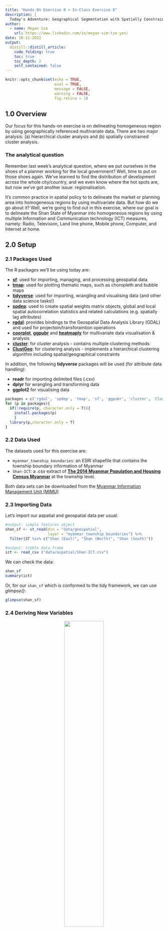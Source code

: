 ```yaml
---
title: "Hands-On Exercise 8 + In-Class Exercise 8"
description: |
  Today's Adventure: Geographical Segmentation with Spatially Constrained Clustering Techniques! We'll learn how to perform both geographical segmentation and cluster analysis - as well as to visusalise those results `r emo::ji("flexed_biceps")` 
author:
  - name: Megan Sim
    url: https://www.linkedin.com/in/megan-sim-tze-yen/
date: 10-11-2021
output:
  distill::distill_article:
    code_folding: true
    toc: true
    toc_depth: 2
    self_contained: false
---
```



```r
knitr::opts_chunk$set(echo = TRUE, 
                      eval = TRUE,
                      message = FALSE,
                      warning = FALSE,
                      fig.retina = 3)
```

## 1.0 Overview

Our focus for this hands-on exercise is on delineating homogeneous region by using geographically referenced multivariate data. There are two major analysis: (a) hierarchical cluster analysis and (b) spatially constrained cluster analysis.

### The analytical question 

Remember last week's analytical question, where we put ourselves in the shoes of a planner working for the local government? Well, time to put on those shoes again. We've learned to find the distribution of development across the whole city/country, and we even know where the hot spots are, but now we've got another issue: regionalisation.

It's common practice in spatial policy to to delineate the market or planning area into homogeneous regions by using multivariate data. But how do we go about it? Well, we're going to find out in this exercise, where our goal is to delineate the Shan State of Myanmar into homogeneous regions by using multiple Information and Communication technology (ICT) measures, namely: Radio, Television, Land line phone, Mobile phone, Computer, and Internet at home.  

## 2.0 Setup

### 2.1 Packages Used

The R packages we'll be using today are:

- [**sf**](https://cran.r-project.org/web/packages/sf/index.html): used for importing, managing, and processing geospatial data
- [**tmap**](https://cran.r-project.org/web/packages/tmap/index.html): used for plotting thematic maps, such as choropleth and bubble maps
- [**tidyverse**](https://www.tidyverse.org/): used for importing, wrangling and visualising data (and other data science tasks!)
- [**spdep**](https://cran.r-project.org/web/packages/spdep/index.html): used to create spatial weights matrix objects, global and local spatial autocorrelation statistics and related calculations (e.g. spatially lag attributes)
- [**rgdal**](https://cran.r-project.org/web/packages/rgdal/index.html): provides bindings to the Geospatial Data Analysis Library (GDAL) and used for projectoin/transforamtion operations
- [**coorplot**](https://cran.r-project.org/web/packages/corrplot/vignettes/corrplot-intro.html), [**ggpubr**](https://cran.r-project.org/web/packages/ggpubr/index.html) and [**heatmaply**](https://cran.r-project.org/web/packages/heatmaply/index.html) for multivariate data visualisation & analysis
- [**cluster**](https://cran.r-project.org/web/packages/cluster/): for cluster analysis - contains multiple clustering methods
- [**ClustGeo**](https://cran.r-project.org/web/packages/ClustGeo/vignettes/intro_ClustGeo.html): for clustering analysis - implements a hierarchical clustering algorithm including spatial/geographical constraints

In addition, the following **tidyverse** packages will be used (for attribute data handling):

- **readr** for importing delimited files (.csv)
- **dplyr** for wrangling and transforming data
- **ggplot2** for visualising data

```r
packages = c('rgdal', 'spdep', 'tmap', 'sf', 'ggpubr', 'cluster', 'ClustGeo', 'factoextra', 'NbClust', 'heatmaply', 'corrplot', 'psych', 'tidyverse')
for (p in packages){
  if(!require(p, character.only = T)){
    install.packages(p)
    }
  library(p,character.only = T)
}
```

### 2.2 Data Used
The datasets used for this exercise are:

- `myanmar_township_boundaries`: an ESRI shapefile that contains the township boundary information of Myanmar
- `Shan-ICT`: a .csv extract of [**The 2014 Myanmar Population and Housing Census Myanmar**](https://myanmar.unfpa.org/en/publications/2014-population-and-housing-census-myanmar-data-sheet) at the township level.

Both data sets can be downloaded from the [Myanmar Information Management Unit (MIMU)](http://themimu.info/) 

### 2.3 Importing Data
Let's import our aspatial and geospatial data per usual:

```r
#output: simple features object
shan_sf <- st_read(dsn = "data/geospatial", 
                   layer = "myanmar_township_boundaries") %>%
  filter(ST %in% c("Shan (East)", "Shan (North)", "Shan (South)"))

#output: tibble data.frame
ict <- read_csv ("data/aspatial/Shan-ICT.csv")
```

We can check the data:

```r
shan_sf
summary(ict)
```

Or, for our `shan_sf` which is conformed to the tidy framework, we can use *glimpse()*:

```r
glimpse(shan_sf)
```

### 2.4 Deriving New Variables

<center>
![](https://imgs.xkcd.com/comics/heatmap.png){width=50%}
</center>

Still remember this comic from our [In-Class Exercise 03](https://is415-msty.netlify.app/posts/2021-09-02-in-class-exercise-3/)? As our friends at xkcd put it, the population is not evenly distributed across the map. As such, counting-based map distributions maps roughly start representing the population instead of our topic of interest. In other words, in context of our data, townships with relatively higher total number of households will also have a higher number of households who own radios, TVs, etc. You can refer to the choropleth map comparison in section 3.2 below for an illustration of this point. 

Anyways, absolute values are obviously biased towards the underlying total number of households, which isn't what we want! `r emo::ji("pensive_face")` Since we can't use the absolute values, what should we do? 

Never fear! We'll derive the penetration rate of each ICT variable and use that instead:

```r
ict_derived <- ict %>%
  mutate(`RADIO_PR` = `Radio`/`Total households`*1000) %>%
  mutate(`TV_PR` = `Television`/`Total households`*1000) %>%
  mutate(`LLPHONE_PR` = `Land line phone`/`Total households`*1000) %>%
  mutate(`MPHONE_PR` = `Mobile phone`/`Total households`*1000) %>%
  mutate(`COMPUTER_PR` = `Computer`/`Total households`*1000) %>%
  mutate(`INTERNET_PR` = `Internet at home`/`Total households`*1000) %>%
  rename(`DT_PCODE` =`District Pcode`,`DT`=`District Name`,
         `TS_PCODE`=`Township Pcode`, `TS`=`Township Name`,
         `TT_HOUSEHOLDS`=`Total households`,
         `RADIO`=`Radio`, `TV`=`Television`, 
         `LLPHONE`=`Land line phone`, `MPHONE`=`Mobile phone`,
         `COMPUTER`=`Computer`, `INTERNET`=`Internet at home`) 
```

Let's review the summary statistics of the newly derived penetration rates:

```r
summary(ict_derived)
```

Six new fields have been added into the data.frame: `RADIO_PR`, `TV_PR`, `LLPHONE_PR`, `MPHONE_PR`, `COMPUTER_PR`, and `INTERNET_PR`.

### 2.5 Data Preparation

Let's perform a relational join to update the attribute data of `shan_sf` (geospatial) with the attribute fields of our `ict_dervied` data.frame object (aspatial). We'll do this with *left_join()*:

```r
#output: the data fields from ict_derived are now updated into the data frame of shan_sf
shan_sf <- left_join(shan_sf, 
                     ict_derived, 
                     by=c("TS_PCODE"="TS_PCODE"))
```

## 3.0 Exploratory Data Analysis (EDA)

### 3.1 EDA using statistical graphics

Let's conduct EDA to find the distribution of variables. One great visualisation method is to use a histogram, which easily identifies the overall distribution/skewness of the data values (i.e. left skew, right skew or normal distribution). We'll use `RADIO`:

```r
ggplot(data=ict_derived, 
       aes(x=`RADIO`)) +
  geom_histogram(bins=20, 
                 color="black", 
                 fill="light blue")
```

Meanwhile, if we'd like to detect outliers, we should look to boxplot:

```r
ggplot(data=ict_derived, 
       aes(x=`RADIO`)) +
  geom_boxplot(color="black", 
               fill="light blue")
```

Let's also plot the distribution of the newly derived variables. We'll use `RADIO_PR`:

```r
ggplot(data=ict_derived, 
       aes(x=`RADIO_PR`)) +
  geom_histogram(bins=20, 
                 color="black", 
                 fill="light blue")
```

```r
ggplot(data=ict_derived, 
       aes(x=`RADIO_PR`)) +
  geom_boxplot(color="black", 
               fill="light blue")
```

As we can see, the histogram for our original variable `RADIO` is right-skewed, with extremely far-out outliers (over six times the amount at 50th perenctile!) which means an extensive range. On the flip side, `RADIO_PR` has a relatively normal distribution that is slightly right-skewed, and its range is far more contained. Also notice the difference in the range of the 25th-to-50th percentile, and 50th-to-75th percentile for both: `RADIO` has the latter being significantly longer in range than the former, while `RADIO_PR` has them around the same length.

Let's use multiple histograms to reveal the distribution of the selected variables in the *ict_derived* data.frame:

```r
radio <- ggplot(data=ict_derived, 
             aes(x= `RADIO_PR`)) +
  geom_histogram(bins=20, 
                 color="black", 
                 fill="light blue")
tv <- ggplot(data=ict_derived, 
             aes(x= `TV_PR`)) +
  geom_histogram(bins=20, 
                 color="black", 
                 fill="light blue")
llphone <- ggplot(data=ict_derived, 
             aes(x= `LLPHONE_PR`)) +
  geom_histogram(bins=20, 
                 color="black", 
                 fill="light blue")
mphone <- ggplot(data=ict_derived, 
             aes(x= `MPHONE_PR`)) +
  geom_histogram(bins=20, 
                 color="black", 
                 fill="light blue")
computer <- ggplot(data=ict_derived, 
             aes(x= `COMPUTER_PR`)) +
  geom_histogram(bins=20, 
                 color="black", 
                 fill="light blue")
internet <- ggplot(data=ict_derived, 
             aes(x= `INTERNET_PR`)) +
  geom_histogram(bins=20, 
                 color="black", 
                 fill="light blue")
ggarrange(radio, tv, llphone, mphone, computer, internet, ncol = 3, nrow = 2)
```

Introducing the [*ggarange()*](https://rpkgs.datanovia.com/ggpubr/reference/ggarrange.html) function of the [**ggpubr**](https://rpkgs.datanovia.com/ggpubr/index.html) package! It's used to group the histograms together.

### 3.2 EDA using choropleth map

Let's use a choropleth map to have a look at the distribution of the Radio penetration rate of Shan State (at township level):

```r
qtm(shan_sf, "RADIO_PR")
```

Now, let's compare `RADIO` to `RADIO_PR`. We'll start by looking at the dsitribution of total number of households and number of radios:

In fact, let's illustrate that point:

```r
TT_HOUSEHOLDS.map <- tm_shape(shan_sf) + 
  tm_fill(col = "TT_HOUSEHOLDS",
          n = 5,
          style = "jenks", 
          title = "Total households") + 
  tm_borders(alpha = 0.5) 
RADIO.map <- tm_shape(shan_sf) + 
  tm_fill(col = "RADIO",
          n = 5,
          style = "jenks",
          title = "Number Radio ") + 
  tm_borders(alpha = 0.5) 
tmap_arrange(TT_HOUSEHOLDS.map, RADIO.map,
             asp=NA, ncol=2)
```

Notice that townships with relatively larger number of households also have a relatively higher number of radio ownership. Now, let's look at the distribution of total number of households and Radio penetration rate:

```r
tm_shape(shan_sf) +
    tm_polygons(c("TT_HOUSEHOLDS", "RADIO_PR"),
                style="jenks") +
    tm_facets(sync = TRUE, ncol = 2) +
  tm_legend(legend.position = c("right", "bottom"))+
  tm_layout(outer.margins=0, asp=0)
```

There's a marked difference between that `RADIO` choropleth map and the `RADIO_PR` one: instead of having high densities of radio ownership in the same areas with high levels of households (mostly in the Central areas of the map), we see the more representative penetration rate (where the highest density is in the extremities of the map, one in the North, one in the West and one in the East).

### 3.3 Correlation Analysis

Before we perform cluster analysis, we need to perform correlation analysis so as to ensure that the cluster variables are not highly correlated. "Why?" Well - each variable gets a different weight in cluster analysis. But if you have two variables that are highly correlated (aka collinear) - the concept they represent is effectively similar, and that concept gets twice the weight as other variables since it has two contributor variables. Our solution would hence be skewed towards that concept, which is undesirable. You can read more about it on [this article](https://www.greenbook.org/marketing-research/cluster-analysis).

<center>
![](images/recommended_reading.png){width=90%}
</center>

We'll use use [*corrplot.mixed()*](https://cran.r-project.org/web/packages/corrplot/corrplot.pdf) function of the [**corrplot**](https://cran.r-project.org/web/packages/corrplot/vignettes/corrplot-intro.html) package to visualise and analyse the correlation of the input variables.

```r
cluster_vars.cor = cor(ict_derived[,12:17])
corrplot.mixed(cluster_vars.cor,
         lower = "ellipse", 
               upper = "number",
               tl.pos = "lt",
               diag = "l",
               tl.col = "black")
```

The correlation plot above shows that `COMPUTER_PR` and `INTERNET_PR` are highly correlated, which makes sense considering that a good portion of internet users access it through desktops and laptops. Knowing this, we should only use one of them in the cluster analysis instead of both.

##  4.0 Hierarchy Cluster Analysis

### 4.1 Extrating clustering variables

Firstly, we'll extract the clustering variables from the `shan_sf`:

```r
cluster_vars <- shan_sf %>%
  st_set_geometry(NULL) %>%
  select("TS.x", "RADIO_PR", "TV_PR", "LLPHONE_PR", "MPHONE_PR", "COMPUTER_PR")
head(cluster_vars,10)
```

Note that the final clustering variables list does not include variable `INTERNET_PR` - as we've found from our 3.3 Correlation Analysis, it's highly correlated with the variable `COMPUTER_PR`, so we're using the latter only.

Next, we need to change the rows by township name instead of row number: 

```r
row.names(cluster_vars) <- cluster_vars$"TS.x"
head(cluster_vars,10)
```

Success! The row number has been replaced into the township name.

From there, let's delete the TS.x field:

```r
shan_ict <- select(cluster_vars, c(2:6))
head(shan_ict, 10)
```

### 4.2 Data Standardisation

When multiple variables are used, we'd normally see a difference in the range of their values. However, our analysis will tend to be biased to variables with larger values. To illustrate this point...

Imagine that we're trying to determine a person's level of wealth, and we have the variables "money in their wallet" and "number of houses they own".

<center>
![](images/personA_personB.png){width=80%}
</center>

Person A has \$100 in their wallet, owns 5 houses. Person B has \$10,000 in their wallet, owns 1 house. 

As humans, our first thought might be "how does Person A afford 5 houses!?" - we *know* that having more houses is a better indicator wealth than cash. But our analysis only looks at the difference - "a difference of 9,900 is more significant than a difference of 4" - and then assign a greater weight to "money in their wallet". 

As such, to prevent such a case from happening, we'll need to standardise the input variables.

#### 4.2.1 Min-Max standardisation

We'll use *normalize()* of the [*heatmaply*](https://cran.r-project.org/web/packages/heatmaply/index.html) package to standardise using the Min-Max method, and display the summary statistics with *summary()*.

```r
shan_ict.std <- normalize(shan_ict)
summary(shan_ict.std)
```

Note that the values range of the Min-max standardised clustering variables are 0-1 now. 

#### 4.2.2 Z-score standardisation

For Z-score standardisation, we assume all variables come from some normal distribution. If we know otherwise, it should not be used. We'll use [*scale()*](https://www.rdocumentation.org/packages/base/versions/3.6.2/topics/scale) of Base R to perform Z-score standardisation. We'll also use [*describe()*](https://www.rdocumentation.org/packages/Hmisc/versions/4.4-0/topics/describe) of [**psych**]( https://cran.r-project.org/web/packages/psych/index.html) package instead of *summary()* since it provides the standard deviation.

```r
shan_ict.z <- scale(shan_ict)
describe(shan_ict.z)
```

Note that the mean and standard deviation of the Z-score standardised clustering variables are 0 and 1 respectively.

#### 4.2.3 Visualising the standardised clustering variables

Other than reviewing the summary statistics of the standardised clustering variables, let's visualise their distribution graphical as well!

```r
r <- ggplot(data=ict_derived, 
             aes(x= `RADIO_PR`)) +
  geom_histogram(bins=20, 
                 color="black", 
                 fill="light blue")
shan_ict_s_df <- as.data.frame(shan_ict.std)
s <- ggplot(data=shan_ict_s_df, 
       aes(x=`RADIO_PR`)) +
  geom_histogram(bins=20, 
                 color="black", 
                 fill="light blue") +
  ggtitle("Min-Max Standardisation")
shan_ict_z_df <- as.data.frame(shan_ict.z)
z <- ggplot(data=shan_ict_z_df, 
       aes(x=`RADIO_PR`)) +
  geom_histogram(bins=20, 
                 color="black", 
                 fill="light blue") +
  ggtitle("Z-score Standardisation")
ggarrange(r, s, z,
          ncol = 3,
          nrow = 1)
```

Did you notice? `r emo::ji("light_bulb")` The overall distribution of the clustering variables will change after the data standardisation. However, **take note** that we should **NOT** perform data standardisation if the values range of the clustering variables isn't very large.  

### 4.3 Computing proximity matrix

Let's compute the proximity matrix by using [*dist()*](https://stat.ethz.ch/R-manual/R-devel/library/stats/html/dist.html) of R. *dist()* supports six distance proximity calculations:

- euclidean
- maximum
- manhattan
- canberra
- binary
- minkowski

*The default is euclidean proximity matrix.*

Here, we'll compute the proximity matrix using *euclidean* method:

```r
proxmat <- dist(shan_ict, method = 'euclidean')
```

Let's inspect the content of `proxmat`:

```r
proxmat
```

### 4.4 Computing hierarchical clustering

While there are several packages which provide hierarchical clustering functions, in this exercise, we'll be introducing the [*hclust()*](https://stat.ethz.ch/R-manual/R-devel/library/stats/html/hclust.html) function of R stats. It employs the agglomeration method to compute the cluster, and supports 8 clustering algorithms: ward.D, ward.D2, single, complete, average(UPGMA), mcquitty(WPGMA), median(WPGMC) and centroid(UPGMC).

We'll try the ward.D method for our hierarchcial cluster analysis:

```r
# output: hclust class object which describes the tree produced by the clustering process
hclust_ward <- hclust(proxmat, method = 'ward.D')
```

We can then *plot()* the tree:

```r
plot(hclust_ward, cex = 0.6)
```

### 4.5 Selecting the optimal clustering algorithm

One of the main challenges of hierarchical clustering is how to identify stronger clustering structures. To address this, we use the [*agnes()*](https://www.rdocumentation.org/packages/cluster/versions/2.1.0/topics/agnes) function of the [**cluster**](https://cran.r-project.org/web/packages/cluster/) package. It functions like *hclust* but with the added benefit of the agglomerative coefficient, which measures the amount of clustering structure found, with Values closer to 1 suggesting a strong clustering structure.

Let's compute the agglomerative coefficients of all hierarchical clustering algorithms to see which ones has the strongest clsutering structure!

```r
m <- c( "average", "single", "complete", "ward")
names(m) <- c( "average", "single", "complete", "ward")
ac <- function(x) {
  agnes(shan_ict, method = x)$ac
}
map_dbl(m, ac)
```

DING-DING-DING! We have a winner: Ward’s method provides the strongest clustering structure among the four methods assessed. Hence, only Ward's method will be used in the subsequent analysis.

### 4.6 Determining Optimal Clusters

Another technical challenge faced when performing clustering analysis is how to determine the optimal clusters to retain. There are [three](https://www.datanovia.com/en/lessons/determining-the-optimal-number-of-clusters-3-must-know-methods/) commonly used methods to determine the optimal clusters:

- [Elbow Method](https://en.wikipedia.org/wiki/Elbow_method_(clustering))
- [Average Silhouette Method](https://www.sciencedirect.com/science/article/pii/0377042787901257?via%3Dihub)
- [Gap Statistic Method](https://statweb.stanford.edu/~gwalther/gap)

For this exercise, we'll be using the gap statistic method.

#### Gap Statistic Method

The [**gap statistic**](http://www.web.stanford.edu/~hastie/Papers/gap.pdf) compares the total within intra-cluster variation for different values of k with their expected values under null reference distribution of the data. The estimate of the optimal clusters will be the value that maximizes the gap statistic. This also implies that the clustering structure is far away from the random uniform distribution of points.

To compute the gap statistic, we'll use the [*clusGap()*](https://www.rdocumentation.org/packages/cluster/versions/2.1.0/topics/clusGap) function of the [**cluster**](https://cran.r-project.org/web/packages/cluster/index.html) package. We'll also be using the the [*hcut*](https://rpkgs.datanovia.com/factoextra/reference/hcut.html) function from the [**factoextra**](https://rpkgs.datanovia.com/factoextra/index.html) package.  

```r
set.seed(12345)
gap_stat <- clusGap(shan_ict, 
                    FUN = hcut, 
                    nstart = 25, 
                    K.max = 10, 
                    B = 50)
print(gap_stat, method = "firstmax")
```

Next, we'll visualise the plot by using the [*fviz_gap_stat()*](https://rpkgs.datanovia.com/factoextra/reference/fviz_nbclust.html) function of [**factoextra**](https://rpkgs.datanovia.com/factoextra/index.html) package:

```r
fviz_gap_stat(gap_stat)
```

Hmm... as we can see, the recommended number of clusters to retain is 1. But that simply isn't logical - one cluster would mean that the whole map is one big cluster, which defeats the purpose of cluster analysis and segmentation `r emo::ji("worried_face")` 

Looking at the gap statistic graph, the 6-cluster gives the largest gap statistic  - so we'll pick that as our best choice.

### 4.7 Interpreting the dendrograms

What is a dendrogram? In a dendrogram, each leaf corresponds to one observation. As we move up the tree, observations that are similar to each other are combined into branches, which are themselves fused at a higher height.

The height of the fusion, provided on the vertical axis, indicates the (dis)similarity between two observations. The higher the height of the fusion, the less similar the observations are. Take note that conclusions about the proximity of two observations can be drawn only based on the height where branches containing those two observations first are fused. We **cannot** use the proximity of two observations along the horizontal axis as a criteria of their similarity.

Let's try plotting a dendrogram with a border around the selected clusters by using the [*rect.hclust()*](https://stat.ethz.ch/R-manual/R-devel/library/stats/html/rect.hclust.html) function of R stats:

```r
plot(hclust_ward, cex = 0.6)
rect.hclust(hclust_ward, 
            k = 6, 
            # specify border colours for rectangles
            border = 2:5)
```

### 4.8 Visually-driven hierarchical clustering analysis

In this section, we'll be building highly interactive or static cluster heatmaps with the [*heatmaply*](https://cran.r-project.org/web/packages/heatmaply/index.html) package.

#### 4.8.1 Transforming the data frame into a matrix

For heatmaps, our data has to be in a data matrix:

```r
shan_ict_mat <- data.matrix(shan_ict)
```

#### 4.8.2 Plotting interactive cluster heatmap using *heatmaply()*

Now, we'll use the [*heatmaply()*](https://talgalili.github.io/heatmaply/reference/heatmaply.html) function of the [heatmaply](https://talgalili.github.io/heatmaply/index.html) package to build an interactive cluster heatmap:

```r
heatmaply(normalize(shan_ict_mat),
          Colv=NA,
          dist_method = "euclidean",
          hclust_method = "ward.D",
          seriate = "OLO",
          colors = Blues,
          k_row = 6,
          margins = c(NA,200,60,NA),
          fontsize_row = 4,
          fontsize_col = 5,
          main="Geographic Segmentation of Shan State by ICT indicators",
          xlab = "ICT Indicators",
          ylab = "Townships of Shan State"
          )
```

### 4.9 Mapping the clusters formed

Using the [*cutree()*](https://stat.ethz.ch/R-manual/R-devel/library/stats/html/cutree.html) function of Base R, we'll derive 6-cluster model. 

```r
# outputs a list object
groups <- as.factor(cutree(hclust_ward, k=6))
```

Since our output is a list object, we'll need to append it back on `shan_sf` to visualise our clusters. Firstly, we'll convert `groups` into a matrix, then append it onto `shan_sf` with *cbind()*, and while we're at it - we'll rename the `as.matrix.groups` field as `CLUSTER`.

```r
shan_sf_cluster <- cbind(shan_sf, as.matrix(groups)) %>%
  rename(`CLUSTER`=`as.matrix.groups.`)
```

Next, let's have a quick plot of a choropleth map of the clusters formed:

```r
qtm(shan_sf_cluster, "CLUSTER")
```

As we can see from our choropleth map above, the clusters are very fragmented. The tends to be one of the major limitations when non-spatial clustering algorithm (in this case, hierarchical clustering) is used.

## 5.0 Spatially Constrained Clustering - SKATER approach

Well, now that we know what a non-spatial clustering algorithm is like, what about spatial clustering algorithms? In this section, we'll learn how derive spatially constrained cluster by using the [*skater()*](https://r-spatial.github.io/spdep/reference/skater.html) method of the [**spdep**](https://r-spatial.github.io/spdep/index.html) package.


### 5.1 Converting into SpatialPolygonsDataFrame

While our heatmaps needed a matrix format, our SKATER function only supports **sp** objects. As such, we'll  need to convert `shan_sf` into SpatialPolygonsDataFrame with the [*as_Spatial()*](https://r-spatial.github.io/sf/reference/coerce-methods.html) method:

```r
shan_sp <- as_Spatial(shan_sf)
```

### 5.2 Computing Neighbour List

Next, we'll use [poly2nd()](https://r-spatial.github.io/spdep/reference/poly2nb.html) to compute the neighbours list from polygon list:

```r
shan.nb <- poly2nb(shan_sp)
summary(shan.nb)
```

Now, let's get to plotting. Since we can now plot the community area boundaries as well,let's plot that graph on top of the map, like so:

```r
# sets boundaries
plot(shan_sp, 
     border=grey(.5))
# plot the neighbour list object
# coordinates applied to the original SpatialPolygonDataFrame to extract centroids
plot(shan.nb,  
     coordinates(shan_sp), 
     col="blue", 
     add=TRUE)
```

**NOTE**: if you plot the network first and then the boundaries, some of the areas will be clipped. This is because the plotting area is determined by the characteristics of the first plot. In this example, since the boundary map extends further than the graph, we should plot it first.

### 5.3 Computing minimum spanning tree

#### 5.3.1 Calculating edge costs

We'll use [*nbcosts()*](https://r-spatial.github.io/spdep/reference/nbcosts.html) of the **spdep** package to compute the cost of each edge aka the distance between nodes:

```r
lcosts <- nbcosts(shan.nb, shan_ict)
```

This is the notion of a generalised weight for a spatial weights matrix: for each observation, this gives the pairwise dissimilarity between its values on the five variables and the values for the neighbouring observation (from the neighbour list).

Next, let's  incorporate these costs into a weights object the same way we did in the calculation of inverse of distance weights: we'll convert it into a list weights object by specifying the just computed ***lcosts*** as the weights. We'll use [*nb2listw()*](https://r-spatial.github.io/spdep/reference/nb2listw.html), like so:.

```r
# style="B" to make sure that the cost values are not row-standardised
shan.w <- nb2listw(shan.nb, 
                   lcosts, 
                   style="B")
summary(shan.w)
```

#### 5.3.2 Computing minimum spanning tree

We'll compute the minimum spanning tree with [*mstree()*](https://r-spatial.github.io/spdep/reference/mstree.html):

```r
shan.mst <- mstree(shan.w)
```

After computing the MST, we can check its class and dimension:

```r
class(shan.mst)
dim(shan.mst)
```

"Wait a moment, why is the dimension 54 and not 55?" You might be wondering. Don't worry: this happens because the minimum spanning tree consists on n-1 edges (links) in order to traverse all the nodes.

Let's also display the content of `shan.mst`: 

```r
head(shan.mst)
```

Now that we have a rough overview of our MST, it's time to plot! Our goal is to see how the initial neighbour list is simplified to just one edge connecting each of the nodes, while passing through all the nodes. Like before, we'll plot it together with the township boundaries.

```r
plot(shan_sp, border=gray(.5))
plot.mst(shan.mst, 
         coordinates(shan_sp), 
         col="blue", 
         cex.lab=0.7, 
         cex.circles=0.005, 
         add=TRUE)
```

### 5.4 Computing spatially constrained clusters using SKATER method

Now to the meat of the section! Let's compute the spatially constrained cluster using [*skater()*](https://r-spatial.github.io/spdep/reference/skater.html):

```r
clust6 <- skater(edges = shan.mst[,1:2], 
                 data = shan_ict, 
                 method = "euclidean", 
                 ncuts = 5)
```

The *skater()* method takes three mandatory arguments:
- the first two columns of the MST matrix (i.e. not the cost)
- the data matrix (to update the costs as units are being grouped)
- the number of cuts. Note that it is set to **one less than the number of clusters** to represent the number of cuts

```r
str(clust6)
```

Did you notice? The grouops vector contains labels of hte cluster to which each observation belongs - followed by a detailed summary for each of the clustesr in `edges.groups`. Also take note that the sum of squares measures are given as ssto for the total and ssw to show the effect of each of the cuts on the overall criterion.

Let's check the cluster assignment:

```r
ccs6 <- clust6$groups
ccs6
```

We can also check the number of observations per cluster with *table()*:

```r
table(ccs6)
```

Lastly, let's plot the pruned tree that shows the five clusters on top of the townshop area: 

```r
plot(shan_sp, border=gray(.5))
plot(clust6, 
     coordinates(shan_sp), 
     cex.lab=.7,
     groups.colors=c("red","green","blue", "brown", "pink"),
     cex.circles=0.005, 
     add=TRUE)
```

### 5.5 Visualising the clusters in choropleth map

Let's plot the newly derived clusters by using SKATER method!

```r
groups_mat <- as.matrix(clust6$groups)
shan_sf_spatialcluster <- cbind(shan_sf_cluster, as.factor(groups_mat)) %>%
  rename(`SP_CLUSTER`=`as.factor.groups_mat.`)
qtm(shan_sf_spatialcluster, "SP_CLUSTER")
```

We should also compare the hierarchical clustering and spatially constrained hierarchical clustering maps:

```r
hclust.map <- qtm(shan_sf_cluster,
                  "CLUSTER") + 
  tm_borders(alpha = 0.5) 
shclust.map <- qtm(shan_sf_spatialcluster,
                   "SP_CLUSTER") + 
  tm_borders(alpha = 0.5) 
tmap_arrange(hclust.map, shclust.map,
             asp=NA, ncol=2)
```

## 6.0 End Notes

With that, we've learned how to perform both non-spatial clustering and spatially-constrained clustering, from data prep to visualisation! Tune in next week for more geospatial analytics tips `r emo::ji("smile")` 